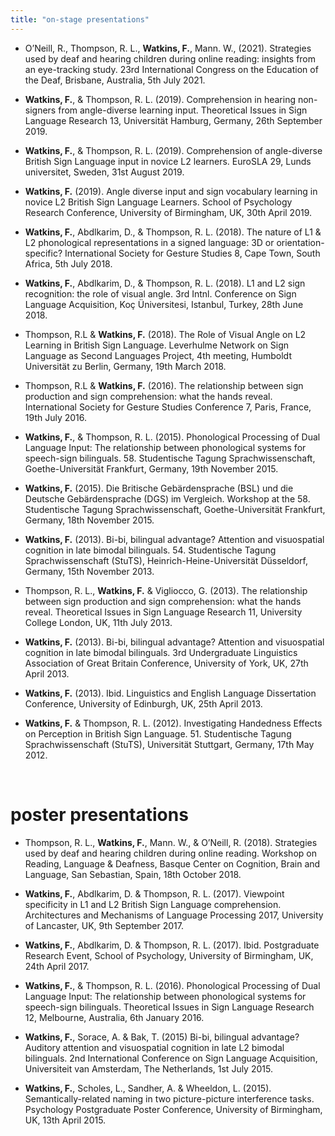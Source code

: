 ```yaml
---
title: "on-stage presentations"
---
```


* O’Neill, R., Thompson, R. L., **Watkins, F.**, Mann. W., (2021). Strategies used by deaf and hearing children during online reading: insights from an eye-tracking study. 23rd International Congress on the Education of the Deaf, Brisbane, Australia, 5th July 2021.

* **Watkins, F.**, & Thompson, R. L. (2019). Comprehension in hearing non-signers from angle-diverse learning input. Theoretical Issues in Sign Language Research 13, Universit&auml;t Hamburg, Germany, 26th September 2019.

* **Watkins, F.**, & Thompson, R. L. (2019). Comprehension of angle-diverse British Sign Language input in novice L2 learners. EuroSLA 29, Lunds universitet, Sweden, 31st August 2019.

* **Watkins, F.** (2019). Angle diverse input and sign vocabulary learning in novice L2 British Sign Language Learners. School of Psychology Research Conference, University of Birmingham, UK, 30th April 2019.

* **Watkins, F.**, Abdlkarim, D., & Thompson, R. L. (2018). The nature of L1 & L2 phonological representations in a signed language: 3D or orientation-specific? International Society for Gesture Studies 8, Cape Town, South Africa, 5th July 2018.

* **Watkins, F.**, Abdlkarim, D., & Thompson, R. L. (2018). L1 and L2 sign recognition: the role of visual angle. 3rd Intnl. Conference on Sign Language Acquisition, Ko&ccedil; &Uuml;niversitesi, Istanbul, Turkey, 28th June 2018.

* Thompson, R.L & **Watkins, F.** (2018). The Role of Visual Angle on L2 Learning in British Sign Language. Leverhulme Network on Sign Language as Second Languages Project, 4th meeting, Humboldt Universit&auml;t zu Berlin, Germany, 19th March 2018.

* Thompson, R.L & **Watkins, F.** (2016). The relationship between sign production and sign comprehension: what the hands reveal. International Society for Gesture Studies Conference 7, Paris, France, 19th July 2016.

* **Watkins, F.**, & Thompson, R. L. (2015). Phonological Processing of Dual Language Input: The relationship between phonological systems for speech-sign bilinguals. 58. Studentische Tagung Sprachwissenschaft, Goethe-Universit&auml;t Frankfurt, Germany, 19th November 2015.

* **Watkins, F.** (2015). Die Britische Geb&auml;rdensprache (BSL) und die Deutsche Geb&auml;rdensprache (DGS) im Vergleich. Workshop at the 58. Studentische Tagung Sprachwissenschaft, Goethe-Universit&auml;t Frankfurt, Germany, 18th November 2015.

* **Watkins, F.** (2013). Bi-bi, bilingual advantage? Attention and visuospatial cognition in late bimodal bilinguals. 54. Studentische Tagung Sprachwissenschaft (StuTS), Heinrich-Heine-Universit&auml;t D&uuml;sseldorf, Germany, 15th November 2013.

* Thompson, R. L., **Watkins, F.** & Vigliocco, G. (2013). The relationship between sign production and sign comprehension: what the hands reveal. Theoretical Issues in Sign Language Research 11, University College London, UK, 11th July 2013.

* **Watkins, F.** (2013). Bi-bi, bilingual advantage? Attention and visuospatial cognition in late bimodal bilinguals. 3rd Undergraduate Linguistics Association of Great Britain Conference, University of York, UK, 27th April 2013.

* **Watkins, F.** (2013). Ibid. Linguistics and English Language Dissertation Conference, University of Edinburgh, UK, 25th April 2013.

* **Watkins, F.** & Thompson, R. L. (2012). Investigating Handedness Effects on Perception in British Sign Language. 51. Studentische Tagung Sprachwissenschaft (StuTS), Universit&auml;t Stuttgart, Germany, 17th May 2012.  
  
<br/>

# poster presentations  

  
* Thompson, R. L., **Watkins, F.**, Mann. W., & O’Neill, R. (2018). Strategies used by deaf and hearing children during online reading. Workshop on Reading, Language & Deafness, Basque Center on Cognition, Brain and Language, San Sebastian, Spain, 18th October 2018.

* **Watkins, F.**, Abdlkarim, D. & Thompson, R. L. (2017). Viewpoint specificity in L1 and L2 British Sign Language comprehension. Architectures and Mechanisms of Language Processing 2017, University of Lancaster, UK, 9th September 2017.

* **Watkins, F.**, Abdlkarim, D. & Thompson, R. L. (2017). Ibid. Postgraduate Research Event, School of Psychology, University of Birmingham, UK, 24th April 2017.

* **Watkins, F.**, & Thompson, R. L. (2016). Phonological Processing of Dual Language Input: The relationship between phonological systems for speech-sign bilinguals. Theoretical Issues in Sign Language Research 12, Melbourne, Australia, 6th January 2016.

* **Watkins, F.**, Sorace, A. & Bak, T. (2015) Bi-bi, bilingual advantage? Auditory attention and visuospatial cognition in late L2 bimodal bilinguals. 2nd International Conference on Sign Language Acquisition, Universiteit van Amsterdam, The Netherlands, 1st July 2015.

* **Watkins, F.**, Scholes, L., Sandher, A. & Wheeldon, L. (2015). Semantically-related naming in two picture-picture interference tasks. Psychology Postgraduate Poster Conference, University of Birmingham, UK, 13th April 2015.